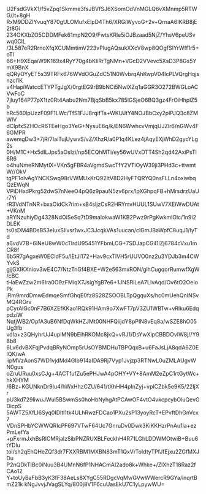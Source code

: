 U2FsdGVkX1/f5vZpq1Skmme3fsJBVfSJ6XSomOdVnMGLQ6vXMnmp5RTWG//t+8gH
RxM9DDZlYvuqY870gULOMufxElpD4Th6/XRGiWyvoG+2v+QrnaA6IKRB8jE2t8Gi
234OKXbZO5CDDMFek61mpN2O9/FwtsKRle5iOJBzaad5NjZ/YhsV6peUSvwq0ClL
/3L587eR2RrnoXfqXCUMmtimV223vPlugAQsukXXcV8wp8QOgfSIYrWff1r5+oTl
66+H9XEqaiW9K169x4RyY70g4bKIiRrTgNMn+VGcD2VVevc5XsD3P8Gs5YmX9BnX
qQRyOYyET5s39TRFk676WVdOGuZdC51N0WvbrqAhKwpV04IcPLVQrgHqjsnzcl1K
v4HapiWatccETYPTgJgX/0rgtEG9rB9bNCi5NwlXZq1aGGR3O272BWGLoACVwFoC
7jluy164P77pX1tz0Rt4Aabu2Nm7BjqSbB5kx785lGSjeO6BQ3gz4FrOiHhplZ5b
hRc560lpUzzF09F1LWc/TfS1FJJ8rqifTa+WKUJtY4NOJBbCxy2plPJQ3c8ZMWlV
dClpfxSZHOcR6TEeHgo3YeG+NysuE6q/k/EN6WwhcvVmjqUJZlr6/nGWv4F6GMPR
awemgDw3+7jR/7IaiTujUywvS/vZ/XhzR/a0P1q4KLez4jAqyEXjWhD2gycYLg2s
0H/M1C+Hx5dILJps5aOsIzi/np5ECQhMTi/ey56wUVxDTT4Sh2qd42AxiPsTl6R6
o4huNmeRNMytlX+VKn5gFBR4aVgmdSwcTfY2VTiOyW39ji3PHd3c+ttwmtW//OkV
tgPF1oIvAgYNCKSwq98rVWMUxKrQ92ItV8D2HyFTQRYQ0nsFLLn4oxiwbqQzEWqN
VPiDHxdPkrg52dwS7nNeeO4pQ6z9pauN5zv6prx/lpXGhpqFB+hMrsdrzUaUr7Yi
rR3VdNTnNR+bxaOidCk7rim+xB4sljzCsR2HRYmvHUUL1SUwV7XEiWwDUAt+VKnM
aRYNzuhiyDg4328NdOiSeSq7tD9maIokwaW1KB2Pwz9rPgKwkmlOlc/1n9i2DLEK
ts0sDM4BDsB53eIuxSIlvsr1wxJC3JcqkVAs1uucan/clGmJBaWpfC8uqJ1/IyTd
a6vdV7B+6iNeU8wW0cTlrdU95451YFbmLCG+7SDJapCGiI1lZj6784cVxu1mCR8f
6b5R7gAgxeW0ECldF5u/IEtJi172+Hav9cxTIVH5rUUVO0nz2u3YDJb3m4CWYvkS
gjjGXIKXniov3wE4C7/NtzTnGf4BXE+W2e563mxRON/glhCugqorRumwfXgW/cBC
tHaEwZzw2m6Ira0O9zFMiqX7JsigYgB7e6+1JNSRiLeA7LIvAqd/Ov6tO2OeIoPk
jRm9mrdDmwEdmqeSmfGhqE0fz8S28ZSOOBLTpQgquXs/hc0mUehQnINSvMQ4ROrv
pCyrAlGc0nF7B6XZEfKKao1RQk91HAm9o7XwFT7pV3ZU1WBTw+vRlku6EdqpdziW
NqtjWB2/OpfA3uB6NfDqWkHZJMt00NHFQiijdY8pPIN8vEq8a/wSZE8hO05Ug3fb
vdIa+z3QHyhrUJ4uplMN9bEihRKOMc8jkQ+vRJ1/DsYwXipCBBDOvIW8j//Y98b8
6Lv6dvBXFqjPvdqBRyNOmp5rUsOYBMDHuTBPQqxB+u6FaJsLjA8qdA6Z0EIQK/wA
iipMVzAonS7WD1vjdMd4GIb914aIDA9Rj7Vyp1Jvjzp3RTNwL0uZMLAUgvWN0gus
oZruURuu0xsCJg+4ACTfufZu5ePHJwA4pOHY+VY+8AmM2eZpC1rtGytWc+hkXHYM
/6Bz+KGUNknDr9Iu4/hWxHhzCZU/641/tXhHH4pInZyj+vplCZbk5e9K5/22IjXr
pU3kd729liwuJWul5BSwmSs0hoHbNyhgAtPCAwOF4vtO4vkcpcybOluQevGDicpS
5AWTZ5XfLI6Syq0IDltl1tk4ULhRwzFDCao1PXu2sP13yoyRcT+EPvftDhGnVcx7
VDnSPHbYCWWQRIcPF697VTwF64Uc7GnruDv0Dwk3KiKKHzrPnAu1la+ezPmLefYa
+pFxrmJxhBsRICMRjalzSibPNZRUXBLFeckhH4R71LGhLDDWMOtwiB+Buu6tYDlu
tol/sh2qEhQHeZQf3dr7FXXRBM1MXBN83mT1QxVrToIdtyTPfJfEjxu2ZGfMXJDu
P2nQDkTIBc0iNuu3B4UMnN6fP1NHACmAI2ado8k+Whke+/ZlXhzT18Raz2fCAo12
Y+toUyBaFbB3yK3fF38AeLs8XYgC55RDgcVqMv/GVwWWercR9GYa/lnqrtBmZ21k
kNgJvvjJVagSLYq/800j8V1F6cuUasEkU7C1yLpywWU=
